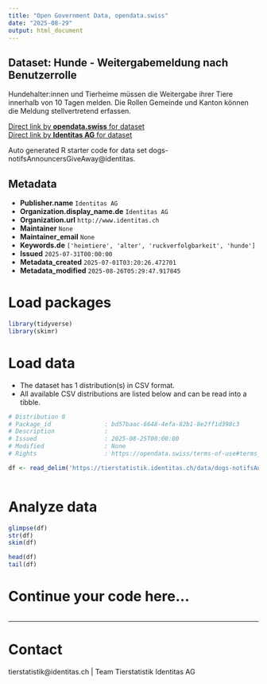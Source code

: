 ```yaml
---
title: "Open Government Data, opendata.swiss"
date: "2025-08-29"
output: html_document
---
```


## Dataset: Hunde - Weitergabemeldung nach Benutzerrolle

Hundehalter:innen und Tierheime müssen die Weitergabe ihrer Tiere innerhalb von 10 Tagen melden. Die Rollen Gemeinde und Kanton können die Meldung stellvertretend erfassen.

[Direct link by **opendata.swiss** for dataset](https://opendata.swiss/de/dataset/hunde-weitergabemeldung-nach-benutzerrolle)<br>
[Direct link by **Identitas AG** for dataset](https://tierstatistik.identitas.ch/)

Auto generated R starter code for data set dogs-notifsAnnouncersGiveAway@identitas.

## Metadata

- **Publisher.name** `Identitas AG`
- **Organization.display_name.de** `Identitas AG`
- **Organization.url** `http://www.identitas.ch`
- **Maintainer** `None`
- **Maintainer_email** `None`
- **Keywords.de** `['heimtiere', 'alter', 'ruckverfolgbarkeit', 'hunde']`
- **Issued** `2025-07-31T00:00:00`
- **Metadata_created** `2025-07-01T03:20:26.472701`
- **Metadata_modified** `2025-08-26T05:29:47.917845`


# Load packages

```r

library(tidyverse)
library(skimr)

```

# Load data

-   The dataset has 1 distribution(s) in CSV format.
-   All available CSV distributions are listed below and can be read into a tibble.

```r

# Distribution 0
# Package_id               : bd57baac-6648-4efa-82b1-8e2ff1d398c3
# Description              : 
# Issued                   : 2025-08-25T00:00:00
# Modified                 : None
# Rights                   : https://opendata.swiss/terms-of-use#terms_by

df <- read_delim('https://tierstatistik.identitas.ch/data/dogs-notifsAnnouncersGiveAway.csv')



```

# Analyze data

```r

glimpse(df)
str(df)
skim(df)

head(df)
tail(df)

```

# Continue your code here...

```r

```

------------------------------------------------------------------------

# Contact

tierstatistik@identitas.ch | Team Tierstatistik Identitas AG

